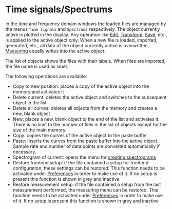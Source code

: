# Time signals/Spectrums

In the time and frequency domain windows the loaded files are managed by the menus ``Time signals`` and ``Spectrums`` respectively. The object currently active is plotted in the display. Any operation like [Edit](/en/help/edit), [Transform](/en/help/transform), [Save](/en/help/file), etc., is applied to the active object only. When a new file is loaded, imported, generated, etc., all data of the object currently active is overwritten. [Measuring](/en/help/adda) equally writes into the active object.

The list of objects shows the files with their labels. When files are imported, the file name is used as label.

The following operations are available:
- Copy to new position: places a copy of the active object into the memory and activates it
- Delete current: deletes the active object and switches to the subsequent object in the list
- Delete all curves: deletes all objects from the memory and creates a new, blank object
- New: places a new, blank object to the end of the list and activates it. There is no limit to the number of files in the list of objects except for the size of the main memory.
- Copy: copies the curves of the active object to the paste buffer
- Paste: inserts the curves from the paste buffer into the active object. Sample rate and number of data points are converted automatically if necessary.
- Spectrogram of current: opens the menu for [creating spectrograms](/en/help/time-signalsspectrums/spectrogram)
- Restore frontend setup: if the file contained a setup for frontend configuration, these settings can be restored. This function needs to be activated under [Preferences](/en/help/file/preferences) in order to make use of it. If no setup is present this function is shown in grey and inactive
- Restore measurement setup: if the file contained a setup from the last measurement performed, the measuring menu can be restored. This function needs to be activated under [Preferences](/en/help/file/preferences) in order to make use of it. If no setup is present this function is shown in grey and inactive

